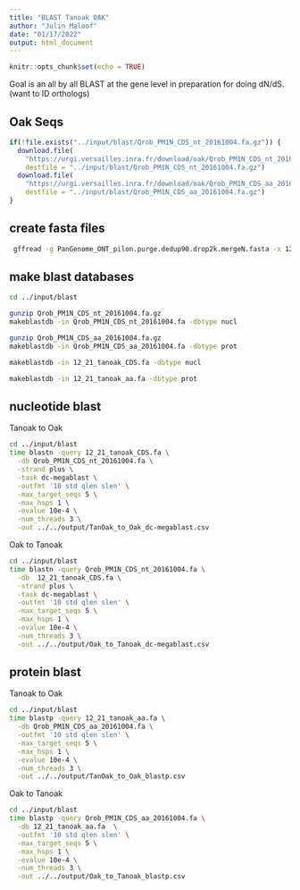 ```yaml
---
title: "BLAST Tanoak OAK"
author: "Julin Maloof"
date: "01/17/2022"
output: html_document
---
```


```r
knitr::opts_chunk$set(echo = TRUE)
```

Goal is an all by all BLAST at the gene level in preparation for doing dN/dS.  (want to ID orthologs)

## Oak Seqs

```r
if(!file.exists("../input/blast/Qrob_PM1N_CDS_nt_20161004.fa.gz")) {
  download.file(
    "https://urgi.versailles.inra.fr/download/oak/Qrob_PM1N_CDS_nt_20161004.fa.gz",
    destfile = "../input/blast/Qrob_PM1N_CDS_nt_20161004.fa.gz")
  download.file(
    "https://urgi.versailles.inra.fr/download/oak/Qrob_PM1N_CDS_aa_20161004.fa.gz",
    destfile = "../input/blast/Qrob_PM1N_CDS_aa_20161004.fa.gz")
}
```

## create fasta files
```bash
 gffread -g PanGenome_ONT_pilon.purge.dedup90.drop2k.mergeN.fasta -x 12_21_tanoak_CDS.fa -y 12_21_tanoak_aa.fa 12_21_tanoak_cds.gff
```


## make blast databases

```bash
cd ../input/blast

gunzip Qrob_PM1N_CDS_nt_20161004.fa.gz
makeblastdb -in Qrob_PM1N_CDS_nt_20161004.fa -dbtype nucl

gunzip Qrob_PM1N_CDS_aa_20161004.fa.gz
makeblastdb -in Qrob_PM1N_CDS_aa_20161004.fa -dbtype prot

makeblastdb -in 12_21_tanoak_CDS.fa -dbtype nucl

makeblastdb -in 12_21_tanoak_aa.fa -dbtype prot
```

## nucleotide blast

Tanoak to Oak

```bash
cd ../input/blast
time blastn -query 12_21_tanoak_CDS.fa \
  -db Qrob_PM1N_CDS_nt_20161004.fa \
  -strand plus \
  -task dc-megablast \
  -outfmt '10 std qlen slen' \
  -max_target_seqs 5 \
  -max_hsps 1 \
  -evalue 10e-4 \
  -num_threads 3 \
  -out ../../output/TanOak_to_Oak_dc-megablast.csv
```

Oak to Tanoak

```bash
cd ../input/blast
time blastn -query Qrob_PM1N_CDS_nt_20161004.fa \
  -db  12_21_tanoak_CDS.fa \
  -strand plus \
  -task dc-megablast \
  -outfmt '10 std qlen slen' \
  -max_target_seqs 5 \
  -max_hsps 1 \
  -evalue 10e-4 \
  -num_threads 3 \
  -out ../../output/Oak_to_Tanoak_dc-megablast.csv
```

## protein blast

Tanoak to Oak

```bash
cd ../input/blast
time blastp -query 12_21_tanoak_aa.fa \
  -db Qrob_PM1N_CDS_aa_20161004.fa \
  -outfmt '10 std qlen slen' \
  -max_target_seqs 5 \
  -max_hsps 1 \
  -evalue 10e-4 \
  -num_threads 3 \
  -out ../../output/TanOak_to_Oak_blastp.csv
```

Oak to Tanoak

```bash
cd ../input/blast
time blastp -query Qrob_PM1N_CDS_aa_20161004.fa \
  -db 12_21_tanoak_aa.fa  \
  -outfmt '10 std qlen slen' \
  -max_target_seqs 5 \
  -max_hsps 1 \
  -evalue 10e-4 \
  -num_threads 3 \
  -out ../../output/Oak_to_Tanoak_blastp.csv
```

